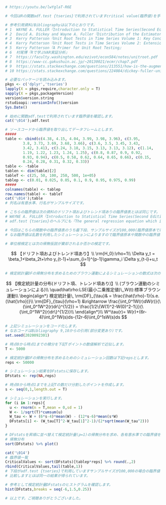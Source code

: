 ```{r}
# https://youtu.be/lwYglaT-R6E

# 今回はRの関数adf.test {tseries}で利用されていますcritical value(臨界値)を手作業で確認します。

# 参考引用資料/Bibliographyは以下のとおりです。
# 1  WAYNE A. FULLER『Introduction to Statistical Time Series(Second Edition)』
# 2  David A. Dickey and Wayne A. Fuller『Distribution of the Estimators for Autoregressive Time Series With a Unit Root』
# 3  Kerry Patterson『Unit Root Tests in Time Series Volume 1: Key Concepts and Problems』
# 4  Kerry Patterson『Unit Root Tests in Time Series Volume 2: Extensions and Developments』
# 5  Kerry Patterson『A Primer for Unit Root Testing』
# 6  村尾博『Rで学ぶVAR実証分析』
# 7  https://faculty.washington.edu/ezivot/econ584/notes/unitroot.pdf
# 8  https://www-cc.gakushuin.ac.jp/~20130021/ecmr/chap7.pdf
# 9  https://stats.stackexchange.com/questions/213551/how-is-the-augmented-dickey-fuller-test-adf-table-of-critical-values-calculate/213589
# 10 https://stats.stackexchange.com/questions/224084/dickey-fuller-unit-root-test-with-no-trend-and-supressed-constant-in-stata/224249

# 必要なパッケージを読み込みます。
pkgs <- c('dplyr','tseries')
lapply(X = pkgs,require,character.only = T)
sapply(X = pkgs,packageVersion)
version$version.string
rstudioapi::versionInfo()$version
Sys.Date()

# 始めに関数adf.testで利用されています臨界値を確認します。
cat('\014');adf.test

# ソースコードから臨界値を取り出してデータフレームとします。
#####
table <- cbind(c(4.38, 4.15, 4.04, 3.99, 3.98, 3.96), c(3.95, 
        3.8, 3.73, 3.69, 3.68, 3.66), c(3.6, 3.5, 3.45, 3.43, 
        3.42, 3.41), c(3.24, 3.18, 3.15, 3.13, 3.13, 3.12), c(1.14, 
        1.19, 1.22, 1.23, 1.24, 1.25), c(0.8, 0.87, 0.9, 0.92, 
        0.93, 0.94), c(0.5, 0.58, 0.62, 0.64, 0.65, 0.66), c(0.15, 
        0.24, 0.28, 0.31, 0.32, 0.33))
table <- -table
tablen <- dim(table)[2]
tableT <- c(25, 50, 100, 250, 500, 1e+05)
tablep <- c(0.01, 0.025, 0.05, 0.1, 0.9, 0.95, 0.975, 0.99)
#####
colnames(table) <- tablep
row.names(table) <- tableT
cat('\014');table
# 列名は有意水準、行名がサンプルサイズです。

# こちらの臨界値は次の資料のドリフト項およびトレンド項ありの臨界値表とほぼ同じです。
# WAYNE A. FULLER『Introduction to Statistical Time Series(Second Edition)』(以降"臨界値原本")の642ページの最下段の表。
# adf.test {tseries}のヘルプにも『The general regression equation which incorporates a constant and a linear trend』とあり、同関数はドリフト項およびトレンド項ありの場合の検定となります。

# 今回はこちらの関数中の臨界値表のうち最下段、サンプルサイズが100,000(臨界値原本では∞)の場合の臨界値を手作業で算出します。
# なお臨界値は乱数を利用したシミュレーションによりますので臨界値原本や関数中の臨界値とは誤差が生じます。

# 単位根検定とは次の帰無仮説が棄却されるか否かの検定です。
```

$$
【ドリフト項およびトレンド項あり】\\
\rm{H_0}:\rho=1\\
\Delta y_t = \beta_1+\beta_2t+\rho y_{t-1}+\sum_{i=1}^{p-1}\gamma_i \Delta y_{t-i}+u_t
$$
```{r}
# 検定統計量DFの帰無分布を求めるためのブラウン運動によるシミュレーションの数式は次のとおりです。
```

$$
【検定統計量の分布(ドリフト項、トレンド項あり)】\\
(ブラウン運動のシミュレーションによる)\\
\quad\hat\rho:LSE(最小二乗推定値)\,,W(t):標準ブラウン運動\\
\begin{align*}
検定統計量\, \rm{DF}_{\tau}& = \frac{\hat{\rho}-1}{s.e.(\hat{\rho})}\\
\rm{DF}_{\tau}(\rho=1) &\rightarrow \frac{\int_0^1W(r)dW(r)}{\{\int_0^1W^2(r)dr\}^{1/2}} = \frac{1/2\{W(1)^2-W(0)^2-1\}}{\{\int_0^1W^2(r)dr\}^{1/2}}\\
\end{align*}\\
W^\tau(r)= W(r)+(6r-4)\int_0^1W(s)ds-(12r-6)\int_0^1sW(s)ds
$$

```{r}
# 上記シミュレーションをコード化します。
# なおコードはBibliography 9,10からの引用(部分変更あり)です。
set.seed(2020092301)

# 時点0から時点1までの積分を下記Tポイントの数値解析で近似します。
T <- 5000

# 検定統計量DFの帰無分布を求めるためのシミュレーション回数は下記repsとします。
reps <- 50000

# シミュレーション結果をDFstatsに保存します。
DFstats <- rep(NA,reps)

# 時点0から時点1までを上記Tの数だけ分割したポイントを作成します。
s <- seq(0,1,length.out = T)

# シミュレーションを実行します。
for (i in 1:reps){
  u <- rnorm(n = T,mean = 0,sd = 1)
  W <- 1/sqrt(T)*cumsum(u)
  W_tau <- W + (6*s-4)*mean(W) - (12*s-6)*mean(s*W)
  DFstats[i] <- (W_tau[T]^2-W_tau[1]^2-1)/(2*sqrt(mean(W_tau^2)))
}

# DFstatsを昇順に並べ替えて検定統計量(ρ=1)の帰無分布を求め、各有意水準での臨界値を求めます。
# 帰無分布
sort(DFstats) %>% plot()

cat('\014')
# 臨界値一覧
CriticalValues <- sort(DFstats)[tablep*reps] %>% round(.,2)
rbind(CriticalValues,tail(table,1))
# 下段がadf.test {tseries}で利用していますサンプルサイズが100,000の場合の臨界値です。
# 比較しますとほぼ同一の結果が得られています。

# 参考として検定統計量DFstatsのヒストグラムを確認します。
hist(DFstats,breaks = seq(-6,1.5,0.25))

# 以上です。ご視聴ありがとうございました。
```
